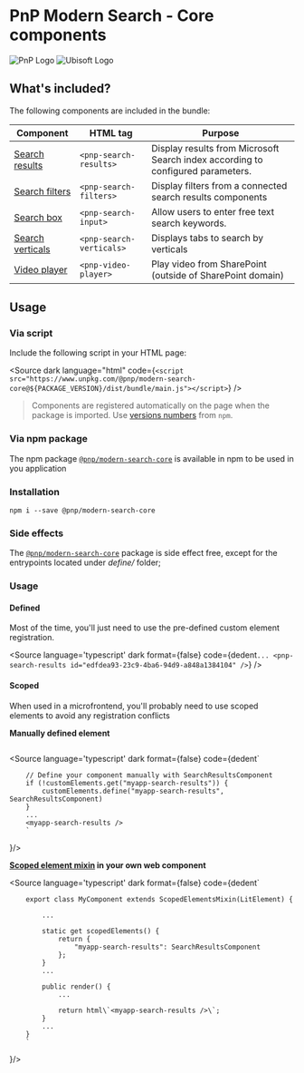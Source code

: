 
<Meta title="Introduction / Getting started" />

# PnP Modern Search - Core components

<div style={{display: 'flex', justifyContent: 'center', height: '150px'}}>
    <img alt="PnP Logo"src={pnpLogo}/>
    <img alt="Ubisoft Logo" src={ubisoftLogo}/>
</div>

## What's included?

The following components are included in the bundle:

| Component | HTML tag | Purpose |
| --------- | -------- | ------- |
| [Search results](https://azpnpmodernsearchcoresto.z9.web.core.windows.net/latest/index.html?path=/docs/components-search-search-results--usage-query) | `<pnp-search-results>` | Display results from Microsoft Search index according to configured parameters. |
| [Search filters](https://azpnpmodernsearchcoresto.z9.web.core.windows.net/latest/index.html?path=/docs/components-search-search-filters--usage) | `<pnp-search-filters>` | Display filters from a connected search results components |
| [Search box](https://azpnpmodernsearchcoresto.z9.web.core.windows.net/latest/index.html?path=/docs/components-search-search-box--usage) | `<pnp-search-input>` | Allow users to enter free text search keywords.
| [Search verticals](https://azpnpmodernsearchcoresto.z9.web.core.windows.net/latest/index.html?path=/docs/components-search-search-verticals--usage) | `<pnp-search-verticals>`  | Displays tabs to search by verticals |
| [Video player](https://azpnpmodernsearchcoresto.z9.web.core.windows.net/latest/index.html?path=/docs/components-misc-video-player--usage) | `<pnp-video-player>`  | Play video from SharePoint (outside of SharePoint domain) |

## Usage

### Via script

Include the following script in your HTML page: 

<Source
    dark
    language="html"
    code={`<script src="https://www.unpkg.com/@pnp/modern-search-core@${PACKAGE_VERSION}/dist/bundle/main.js"></script>`}
/>

> Components are registered automatically on the page when the package is imported.
> Use [versions numbers](https://www.npmjs.com/package/@pnp/modern-search-core?activeTab=versions) from `npm`.

### Via npm package

The npm package [`@pnp/modern-search-core`](https://www.npmjs.com/package/@pnp/modern-search-core) is available in npm to be used in you application

### Installation

`npm i --save @pnp/modern-search-core`

### Side effects

The [`@pnp/modern-search-core`](https://www.npmjs.com/package/@pnp/modern-search-core) package is side effect free, except for the entrypoints located under _define/_ folder;

### Usage

#### Defined
Most of the time, you'll just need to use the pre-defined custom element registration.

<Source
    language='typescript'
    dark
    format={false}
    code={dedent`
        ...
        <pnp-search-results
            id="edfdea93-23c9-4ba6-94d9-a848a1384104"
        />
    `}
/>

#### Scoped
When used in a microfrontend, you'll probably need to use scoped elements to avoid any registration conflicts

**Manually defined element**

```typescript

```

<Source
    language='typescript'
    dark
    format={false}
    code={dedent`


        // Define your component manually with SearchResultsComponent
        if (!customElements.get("myapp-search-results")) {
            customElements.define("myapp-search-results", SearchResultsComponent)
        }
        ...
        <myapp-search-results />
        `
}/>

**[Scoped element mixin](https://open-wc.org/docs/development/scoped-elements/) in your own web component** 

<Source
    language='typescript'
    dark
    format={false}
    code={dedent`


        export class MyComponent extends ScopedElementsMixin(LitElement) {

            ...

            static get scopedElements() { 
                return {
                    "myapp-search-results": SearchResultsComponent
                }; 
            }
            ...

            public render() {
                ...

                return html\`<myapp-search-results />\`;
            }
            ...
        }
        `
}/>
